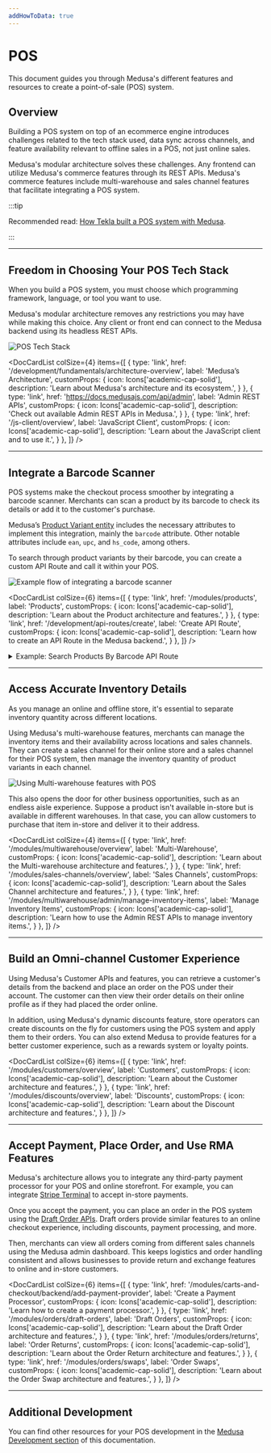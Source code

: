 ```yaml
---
addHowToData: true
---
```



# POS

This document guides you through Medusa's different features and resources to create a point-of-sale (POS) system.

## Overview

Building a POS system on top of an ecommerce engine introduces challenges related to the tech stack used, data sync across channels, and feature availability relevant to offline sales in a POS, not just online sales.

Medusa's modular architecture solves these challenges. Any frontend can utilize Medusa's commerce features through its REST APIs. Medusa's commerce features include multi-warehouse and sales channel features that facilitate integrating a POS system.

:::tip

Recommended read: [How Tekla built a POS system with Medusa](https://medusajs.com/blog/tekla-agilo-pos-case/).

:::

---

## Freedom in Choosing Your POS Tech Stack

When you build a POS system, you must choose which programming framework, language, or tool you want to use.

Medusa's modular architecture removes any restrictions you may have while making this choice. Any client or front end can connect to the Medusa backend using its headless REST APIs.

![POS Tech Stack](https://res.cloudinary.com/dza7lstvk/image/upload/v1695114981/Medusa%20Docs/Diagrams/pos-tech-stack_j6mkyc.jpg)

<DocCardList colSize={4} items={[
  {
    type: 'link',
    href: '/development/fundamentals/architecture-overview',
    label: 'Medusa’s Architecture',
    customProps: {
      icon: Icons['academic-cap-solid'],
      description: 'Learn about Medusa\'s architecture and its ecosystem.',
    }
  },
  {
    type: 'link',
    href: 'https://docs.medusajs.com/api/admin',
    label: 'Admin REST APIs',
    customProps: {
      icon: Icons['academic-cap-solid'],
      description: 'Check out available Admin REST APIs in Medusa.',
    }
  },
  {
    type: 'link',
    href: '/js-client/overview',
    label: 'JavaScript Client',
    customProps: {
      icon: Icons['academic-cap-solid'],
      description: 'Learn about the JavaScript client and to use it.',
    }
  },
]} />

---

## Integrate a Barcode Scanner

POS systems make the checkout process smoother by integrating a barcode scanner. Merchants can scan a product by its barcode to check its details or add it to the customer's purchase.

Medusa’s [Product Variant entity](../references/entities/classes/ProductVariant.mdx) includes the necessary attributes to implement this integration, mainly the `barcode` attribute. Other notable attributes include `ean`, `upc`, and `hs_code`, among others.

To search through product variants by their barcode, you can create a custom API Route and call it within your POS.

![Example flow of integrating a barcode scanner](https://res.cloudinary.com/dza7lstvk/image/upload/v1695115066/Medusa%20Docs/Diagrams/pos-scan-barcode_xaa61c.jpg)

<DocCardList colSize={6} items={[
  {
    type: 'link',
    href: '/modules/products',
    label: 'Products',
    customProps: {
      icon: Icons['academic-cap-solid'],
      description: 'Learn about the Product architecture and features.',
    }
  },
  {
    type: 'link',
    href: '/development/api-routes/create',
    label: 'Create API Route',
    customProps: {
      icon: Icons['academic-cap-solid'],
      description: 'Learn how to create an API Route in the Medusa backend.',
    }
  },
]} />

<Details>
  <Summary>Example: Search Products By Barcode API Route</Summary>

  Here’s an example of creating a custom API Route at `/store/pos/search-barcode` that searches product variants by a barcode:

  ```ts title=src/api/store/pos/search-barcode/route.ts
  import type { 
    MedusaRequest, 
    MedusaResponse, 
    ProductVariantService,
  } from "@medusajs/medusa"
  import { MedusaError } from "@medusajs/utils"

  export const GET = async (
    req: MedusaRequest, 
    res: MedusaResponse
  ) => {
    const barcode = (req.query.barcode as string) || ""
    if (!barcode) {
      throw new MedusaError(
        MedusaError.Types.INVALID_DATA, 
        "Barcode is required"
      )
    }
    // get product service
    const productVariantService = req.scope.resolve<
      ProductVariantService
    >("productVariantService")

    // retrieve product variants by barcode
    const productVariants = await productVariantService
      .list({
        barcode,
      })

    res.json({
      product_variants: productVariants,
    })
  }
  ```

</Details>

---

## Access Accurate Inventory Details

As you manage an online and offline store, it's essential to separate inventory quantity across different locations.

Using Medusa's multi-warehouse features, merchants can manage the inventory items and their availability across locations and sales channels. They can create a sales channel for their online store and a sales channel for their POS system, then manage the inventory quantity of product variants in each channel.

![Using Multi-warehouse features with POS](https://res.cloudinary.com/dza7lstvk/image/upload/v1695115132/Medusa%20Docs/Diagrams/pos-multiwarehouse__1_jscw9e.jpg)

This also opens the door for other business opportunities, such as an endless aisle experience. Suppose a product isn't available in-store but is available in different warehouses. In that case, you can allow customers to purchase that item in-store and deliver it to their address.

<DocCardList colSize={4} items={[
  {
    type: 'link',
    href: '/modules/multiwarehouse/overview',
    label: 'Multi-Warehouse',
    customProps: {
      icon: Icons['academic-cap-solid'],
      description: 'Learn about the Multi-warehouse architecture and features.',
    }
  },
  {
    type: 'link',
    href: '/modules/sales-channels/overview',
    label: 'Sales Channels',
    customProps: {
      icon: Icons['academic-cap-solid'],
      description: 'Learn about the Sales Channel architecture and features.',
    }
  },
  {
    type: 'link',
    href: '/modules/multiwarehouse/admin/manage-inventory-items',
    label: 'Manage Inventory Items',
    customProps: {
      icon: Icons['academic-cap-solid'],
      description: 'Learn how to use the Admin REST APIs to manage inventory items.',
    }
  },
]} />

---

## Build an Omni-channel Customer Experience

Using Medusa's Customer APIs and features, you can retrieve a customer's details from the backend and place an order on the POS under their account. The customer can then view their order details on their online profile as if they had placed the order online.

In addition, using Medusa's dynamic discounts feature, store operators can create discounts on the fly for customers using the POS system and apply them to their orders. You can also extend Medusa to provide features for a better customer experience, such as a rewards system or loyalty points.

<DocCardList colSize={6} items={[
  {
    type: 'link',
    href: '/modules/customers/overview',
    label: 'Customers',
    customProps: {
      icon: Icons['academic-cap-solid'],
      description: 'Learn about the Customer architecture and features.',
    }
  },
  {
    type: 'link',
    href: '/modules/discounts/overview',
    label: 'Discounts',
    customProps: {
      icon: Icons['academic-cap-solid'],
      description: 'Learn about the Discount architecture and features.',
    }
  },
]} />

---

## Accept Payment, Place Order, and Use RMA Features

Medusa's architecture allows you to integrate any third-party payment processor for your POS and online storefront. For example, you can integrate [Stripe Terminal](https://stripe.com/terminal) to accept in-store payments.

Once you accept the payment, you can place an order in the POS system using the [Draft Order APIs](https://docs.medusajs.com/api/admin#draft-orders). Draft orders provide similar features to an online checkout experience, including discounts, payment processing, and more.

Then, merchants can view all orders coming from different sales channels using the Medusa admin dashboard. This keeps logistics and order handling consistent and allows businesses to provide return and exchange features to online and in-store customers.

<DocCardList colSize={6} items={[
  {
    type: 'link',
    href: '/modules/carts-and-checkout/backend/add-payment-provider',
    label: 'Create a Payment Processor',
    customProps: {
      icon: Icons['academic-cap-solid'],
      description: 'Learn how to create a payment processor.',
    }
  },
  {
    type: 'link',
    href: '/modules/orders/draft-orders',
    label: 'Draft Orders',
    customProps: {
      icon: Icons['academic-cap-solid'],
      description: 'Learn about the Draft Order architecture and features.',
    }
  },
  {
    type: 'link',
    href: '/modules/orders/returns',
    label: 'Order Returns',
    customProps: {
      icon: Icons['academic-cap-solid'],
      description: 'Learn about the Order Return architecture and features.',
    }
  },
  {
    type: 'link',
    href: '/modules/orders/swaps',
    label: 'Order Swaps',
    customProps: {
      icon: Icons['academic-cap-solid'],
      description: 'Learn about the Order Swap architecture and features.',
    }
  },
]} />

---

## Additional Development

You can find other resources for your POS development in the [Medusa Development section](../development/overview.mdx) of this documentation.
